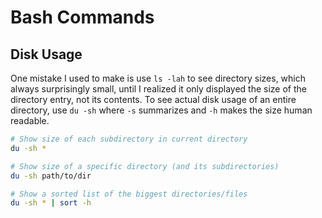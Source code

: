 # Bash Commands

## Disk Usage

One mistake I used to make is use `ls -lah` to see directory sizes, which always surprisingly small, until I realized it only displayed the size of the directory entry, not its contents. To see actual disk usage of an entire directory, use `du -sh` where `-s` summarizes and `-h` makes the size human readable.

```bash
# Show size of each subdirectory in current directory
du -sh *

# Show size of a specific directory (and its subdirectories)
du -sh path/to/dir

# Show a sorted list of the biggest directories/files
du -sh * | sort -h
```
